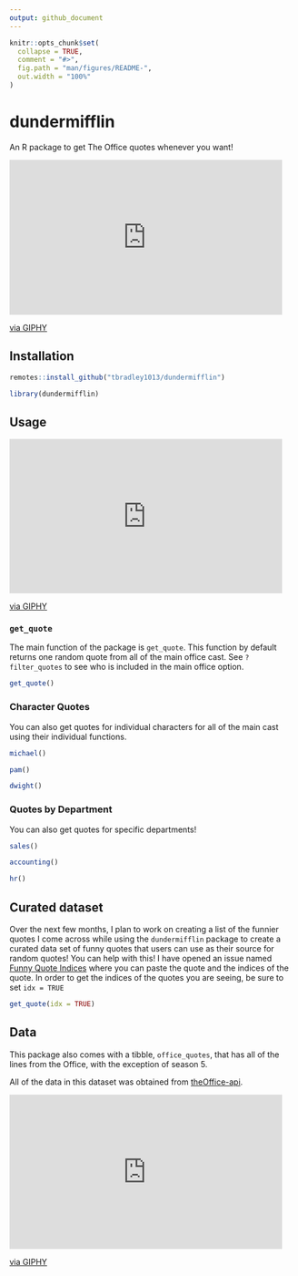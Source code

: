 ```yaml
---
output: github_document
---
```


<!-- README.md is generated from README.Rmd. Please edit that file -->

```r
knitr::opts_chunk$set(
  collapse = TRUE,
  comment = "#>",
  fig.path = "man/figures/README-",
  out.width = "100%"
)
```

# dundermifflin

An R package to get The Office quotes whenever you want!

<iframe src="https://giphy.com/embed/Is1O1TWV0LEJi" width="480" height="272" frameBorder="0" class="giphy-embed" allowFullScreen></iframe><p><a href="https://giphy.com/gifs/excited-the-office-celebrate-Is1O1TWV0LEJi">via GIPHY</a></p>

## Installation

``` r
remotes::install_github("tbradley1013/dundermifflin")
```

```r
library(dundermifflin)
```

## Usage

<iframe src="https://giphy.com/embed/5wWf7H89PisM6An8UAU" width="480" height="271" frameBorder="0" class="giphy-embed" allowFullScreen></iframe><p><a href="https://giphy.com/gifs/editingandlayout-the-office-michael-scott-5wWf7H89PisM6An8UAU">via GIPHY</a></p>

### `get_quote`

The main function of the package is `get_quote`. This function by default returns one random quote from all of the main office cast. See `?filter_quotes` to see who is included in the main office option. 

```r
get_quote()
```


### Character Quotes

You can also get quotes for individual characters for all of the main cast using their individual functions. 

```r
michael()

pam()

dwight()
```


### Quotes by Department

You can also get quotes for specific departments!

```r
sales()

accounting()

hr()
```


## Curated dataset

Over the next few months, I plan to work on creating a list of the funnier quotes I come across while using the `dundermifflin` package to create a curated data set of funny quotes that users can use as their source for random quotes! You can help with this! I have opened an issue named [Funny Quote Indices](https://github.com/tbradley1013/dundermifflin/issues/1) where you can paste the quote and the indices of the quote. In order to get the indices of the quotes you are seeing, be sure to set `idx = TRUE`

```r
get_quote(idx = TRUE)
```


## Data

This package also comes with a tibble, `office_quotes`, that has all of the lines from the Office, with the exception of season 5. 

All of the data in this dataset was obtained from [theOffice-api](https://github.com/anGie44/theOffice-api).


<iframe src="https://giphy.com/embed/dsKnRuALlWsZG" width="480" height="271" frameBorder="0" class="giphy-embed" allowFullScreen></iframe><p><a href="https://giphy.com/gifs/the-office-steve-carell-michael-scott-dsKnRuALlWsZG">via GIPHY</a></p>
